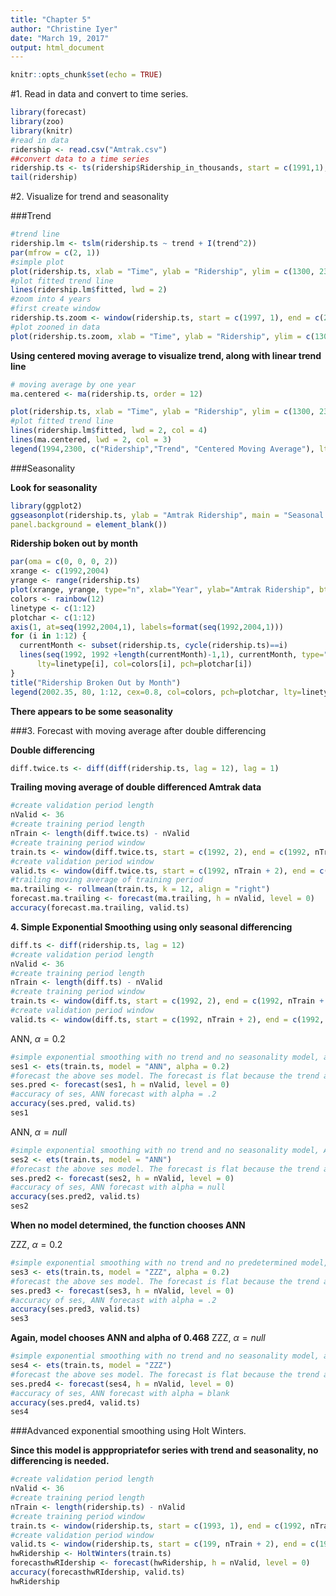 ```yaml
---
title: "Chapter 5"
author: "Christine Iyer"
date: "March 19, 2017"
output: html_document
---
```


```r
knitr::opts_chunk$set(echo = TRUE)
```

#1. Read in data and convert to time series. 

```r
library(forecast)
library(zoo)
library(knitr)
#read in data
ridership <- read.csv("Amtrak.csv")
##convert data to a time series
ridership.ts <- ts(ridership$Ridership_in_thousands, start = c(1991,1), end = c(2004, 3), frequency = 12)
tail(ridership)
```

#2. Visualize for trend and seasonality

###Trend
```r
#trend line
ridership.lm <- tslm(ridership.ts ~ trend + I(trend^2)) 
par(mfrow = c(2, 1)) 
#simple plot
plot(ridership.ts, xlab = "Time", ylab = "Ridership", ylim = c(1300, 2300), bty = "l")
#plot fitted trend line
lines(ridership.lm$fitted, lwd = 2) 
#zoom into 4 years
#first create window
ridership.ts.zoom <- window(ridership.ts, start = c(1997, 1), end = c(2000, 12))
#plot zooned in data
plot(ridership.ts.zoom, xlab = "Time", ylab = "Ridership", ylim = c(1300, 2300), bty = "l") 
```

**Using centered moving average to visualize trend, along with linear trend line**

```r
# moving average by one year
ma.centered <- ma(ridership.ts, order = 12) 
```


```r
plot(ridership.ts, xlab = "Time", ylab = "Ridership", ylim = c(1300, 2300), bty = "l")
#plot fitted trend line
lines(ridership.lm$fitted, lwd = 2, col = 4) 
lines(ma.centered, lwd = 2, col = 3) 
legend(1994,2300, c("Ridership","Trend", "Centered Moving Average"), lty=c(1,1,1), lwd=c(2,2,2), col = c(1,4,3), bty = "o")

```


###Seasonality

**Look for seasonality**

```r
library(ggplot2)
ggseasonplot(ridership.ts, ylab = "Amtrak Ridership", main = "Seasonal Plot for Amtrak Ridership", lwd = 2) + theme(panel.grid.major = element_blank(), panel.grid.minor = element_blank(),
panel.background = element_blank())
```

**Ridership boken out by month**

```r
par(oma = c(0, 0, 0, 2))
xrange <- c(1992,2004)
yrange <- range(ridership.ts)
plot(xrange, yrange, type="n", xlab="Year", ylab="Amtrak Ridership", bty="l", las=1)
colors <- rainbow(12) 
linetype <- c(1:12) 
plotchar <- c(1:12)
axis(1, at=seq(1992,2004,1), labels=format(seq(1992,2004,1)))
for (i in 1:12) { 
  currentMonth <- subset(ridership.ts, cycle(ridership.ts)==i)
  lines(seq(1992, 1992 +length(currentMonth)-1,1), currentMonth, type="b", lwd=1,
      lty=linetype[i], col=colors[i], pch=plotchar[i]) 
} 
title("Ridership Broken Out by Month")
legend(2002.35, 80, 1:12, cex=0.8, col=colors, pch=plotchar, lty=linetype, title="Month", xpd=NA)

```

**There appears to be some seasonality**

###3. Forecast with moving average after double differencing 

**Double differencing**

```r
diff.twice.ts <- diff(diff(ridership.ts, lag = 12), lag = 1)
```

**Trailing moving average of double differenced Amtrak data**

```r
#create validation period length
nValid <- 36
#create training period length
nTrain <- length(diff.twice.ts) - nValid 
#create training period window
train.ts <- window(diff.twice.ts, start = c(1992, 2), end = c(1992, nTrain + 1)) 
#create validation period window
valid.ts <- window(diff.twice.ts, start = c(1992, nTrain + 2), end = c(1992, nTrain + 1 + nValid))
#trailing moving average of training period
ma.trailing <- rollmean(train.ts, k = 12, align = "right")
forecast.ma.trailing <- forecast(ma.trailing, h = nValid, level = 0)
accuracy(forecast.ma.trailing, valid.ts)
```

**4. Simple Exponential Smoothing using only seasonal differencing**

```r
diff.ts <- diff(ridership.ts, lag = 12)
#create validation period length
nValid <- 36
#create training period length
nTrain <- length(diff.ts) - nValid 
#create training period window
train.ts <- window(diff.ts, start = c(1992, 2), end = c(1992, nTrain + 1)) 
#create validation period window
valid.ts <- window(diff.ts, start = c(1992, nTrain + 2), end = c(1992, nTrain + 1 + nValid))
```

ANN, $\alpha = 0.2$
```r
#simple exponential smoothing with no trend and no seasonality model, alpha = 0.2
ses1 <- ets(train.ts, model = "ANN", alpha = 0.2)
#forecast the above ses model. The forecast is flat because the trend and seasonality are not configured in. 
ses.pred <- forecast(ses1, h = nValid, level = 0)
#accuracy of ses, ANN forecast with alpha = .2
accuracy(ses.pred, valid.ts)
ses1
```

ANN, $\alpha = null$
```r
#simple exponential smoothing with no trend and no seasonality model, ANN, no predetermined alpha
ses2 <- ets(train.ts, model = "ANN")
#forecast the above ses model. The forecast is flat because the trend and seasonality are not configured in. 
ses.pred2 <- forecast(ses2, h = nValid, level = 0)
#accuracy of ses, ANN forecast with alpha = null
accuracy(ses.pred2, valid.ts)
ses2
```


**When no model determined, the function chooses ANN**

ZZZ, $\alpha = 0.2$
```r
#simple exponential smoothing with no trend and no predetermined model, alpha = 0.2
ses3 <- ets(train.ts, model = "ZZZ", alpha = 0.2)
#forecast the above ses model. The forecast is flat because the trend and seasonality are not configured in. 
ses.pred3 <- forecast(ses3, h = nValid, level = 0)
#accuracy of ses, ANN forecast with alpha = .2
accuracy(ses.pred3, valid.ts)
ses3
```

**Again, model chooses ANN and alpha of 0.468**
ZZZ, $\alpha = null$

```r
#simple exponential smoothing with no trend and no seasonality model, alpha  is blank
ses4 <- ets(train.ts, model = "ZZZ")
#forecast the above ses model. The forecast is flat because the trend and seasonality are not configured in. 
ses.pred4 <- forecast(ses4, h = nValid, level = 0)
#accuracy of ses, ANN forecast with alpha = blank
accuracy(ses.pred4, valid.ts)
ses4

```


###Advanced exponential smoothing using Holt Winters.

**Since this model is apppropriatefor series with trend and seasonality, no differencing is needed.** 

```r
#create validation period length
nValid <- 36
#create training period length
nTrain <- length(ridership.ts) - nValid 
#create training period window
train.ts <- window(ridership.ts, start = c(1993, 1), end = c(1992, nTrain + 1)) 
#create validation period window
valid.ts <- window(ridership.ts, start = c(199, nTrain + 2), end = c(1993, nTrain + 1 + nValid))
hwRidership <- HoltWinters(train.ts)
forecasthwRIdership <- forecast(hwRidership, h = nValid, level = 0)
accuracy(forecasthwRIdership, valid.ts)
hwRidership
```
